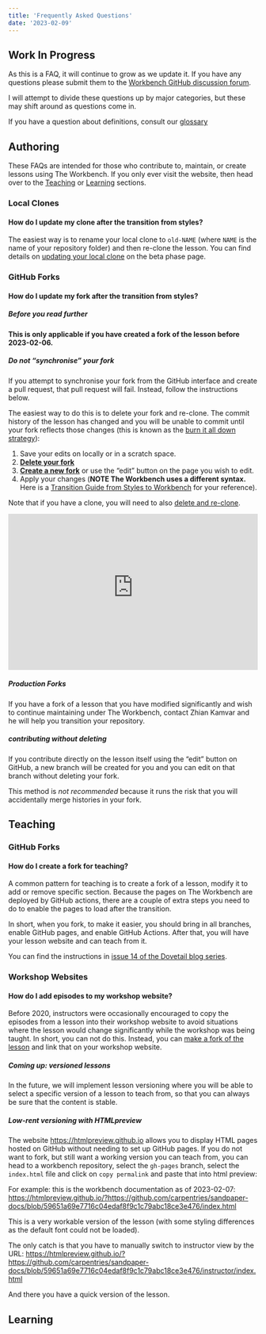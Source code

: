 ```yaml
---
title: 'Frequently Asked Questions'
date: '2023-02-09'
---
```


::: {.callout-caution}

## Work In Progress

As this is a FAQ, it will continue to grow as we update it. If you have any
questions please submit them to the [Workbench GitHub
discussion forum](https://github.com/carpentries/workbench/discussions).

I will attempt to divide these questions up by major categories, but these may
shift around as questions come in.

If you have a question about definitions, consult our [glossary](glossary.html)

:::

## Authoring

These FAQs are intended for those who contribute to, maintain, or create lessons
using The Workbench. If you only ever visit the website, then head over to 
the [Teaching](#teaching) or [Learning](#learning) sections.

### Local Clones


#### How do I update my clone after the transition from styles? {#update-clone-from-styles}

The easiest way is to rename your local clone to `old-NAME` (where `NAME` is the
name of your repository folder) and then re-clone the lesson. You can find
details on [updating your local clone](beta-phase.html#updating-clone) on the
beta phase page.

### GitHub Forks

#### How do I update my fork after the transition from styles? {#update-fork-from-styles}

::: {.callout-important}

##### Before you read further

**This is only applicable if you have created a fork of the lesson before
2023-02-06.**

:::

::: {.callout-important}

##### Do not "synchronise" your fork

If you attempt to synchronise your fork from the GitHub interface and create a
pull request, that pull request will fail. Instead, follow the instructions
below.

:::

The easiest way to do this is to delete your fork and re-clone. The commit
history of the lesson has changed and you will be unable to commit until your
fork reflects those changes (this is known as the [burn it all down
strategy](https://happygitwithr.com/burn.html)): 

1. Save your edits on locally or in a scratch space.
2. **[Delete your fork](https://docs.github.com/en/repositories/creating-and-managing-repositories/deleting-a-repository)** 
3. **[Create a new fork](https://docs.github.com/en/get-started/quickstart/fork-a-repo)** or use the "edit" button on the page you wish to edit.
4. Apply your changes (**NOTE The Workbench uses a different syntax.** Here is
   a [Transition Guide from Styles to
   Workbench](https://carpentries.github.io/workbench/transition-guide.html)
   for your reference). 

Note that if you have a clone, you will need to also [delete and re-clone](#update-clone-from-styles).

<iframe width="100%" height="315" src="https://www.youtube-nocookie.com/embed/9DVwy818MIE" title="YouTube video player" frameborder="0" allow="accelerometer; autoplay; clipboard-write; encrypted-media; gyroscope; picture-in-picture" allowfullscreen></iframe>

::: {.callout-note}

##### Production Forks

If you have a fork of a lesson that you have modified significantly and wish to
continue maintaining under The Workbench, contact Zhian Kamvar and he will help
you transition your repository. 

:::


::: {.callout-warning}

##### contributing without deleting

If you contribute directly on the lesson itself using the "edit" button on
GitHub, a new branch will be created for you and you can edit on that branch
without deleting your fork. 

This method is _not recommended_ because it runs the risk that you will
accidentally merge histories in your fork.

:::


## Teaching

### GitHub Forks

#### How do I create a fork for teaching? {#teaching-fork}

A common pattern for teaching is to create a fork of a lesson, modify it to add
or remove specific section. Because the pages on The Workbench are deployed by
GitHub actions, there are a couple of extra steps you need to do to enable the 
pages to load after the transition.

In short, when you fork, to make it easier, you should bring in all branches, 
enable GitHub pages, and enable GitHub Actions. After that, you will have your
lesson website and can teach from it.

You can find the instructions in [issue 14 of the Dovetail blog series](https://carpentries.org/blog/2023/01/dovetail-14/#tips-and-tricks-for-using-the-workbench).

### Workshop Websites

#### How do I add episodes to my workshop website?

Before 2020, instructors were occasionally encouraged to copy the episodes from
a lesson into their workshop website to avoid situations where the lesson would
change significantly while the workshop was being taught. In short, you can not
do this. Instead, you can [make a fork of the lesson](#teaching-fork) and link
that on your workshop website.

::: {.callout-note}

##### Coming up: versioned lessons

In the future, we will implement lesson versioning where you will be able to
select a specific version of a lesson to teach from, so that you can always be
sure that the content is stable.

:::

::: {.callout-tip}

##### Low-rent versioning with HTMLpreview

The website <https://htmlpreview.github.io> allows you to display HTML pages
hosted on GitHub without needing to set up GitHub pages. If you do not want to
fork, but still want a working version you can teach from, you can head to a 
workbench repository, select the `gh-pages` branch, select the `index.html` file
and click on `copy permalink` and paste that into html preview:

For example: this is the workbench documentation as of 2023-02-07: 
<https://htmlpreview.github.io/?https://github.com/carpentries/sandpaper-docs/blob/59651a69e7716c04edaf8f9c1c79abc18ce3e476/index.html>

This is a very workable version of the lesson (with some styling differences as
the default font could not be loaded). 

The only catch is that you have to manually switch to instructor view by the
URL:
<https://htmlpreview.github.io/?https://github.com/carpentries/sandpaper-docs/blob/59651a69e7716c04edaf8f9c1c79abc18ce3e476/instructor/index.html>

And there you have a quick version of the lesson. 

:::


## Learning
